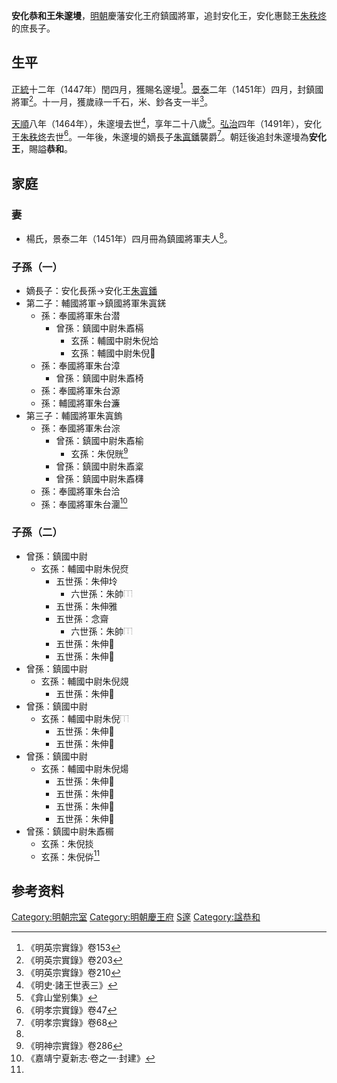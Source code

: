 '''安化恭和王朱邃墁'''{{BD|1437年||1464年|catIdx=Z朱}}，[[明朝|明朝]]慶藩安化王府鎮國將軍，追封安化王，安化惠懿王[[朱秩炵|朱秩炵]]的庶長子。

==生平==
[[正統_(年號)|正統]]十二年（1447年）閏四月，獲賜名邃墁<ref>《明英宗實錄》卷153</ref>。[[景泰_(年號)|景泰]]二年（1451年）四月，封鎮國將軍<ref name=j>《明英宗實錄》卷203</ref>。十一月，獲歲祿一千石，米、鈔各支一半<ref>《明英宗實錄》卷210</ref>。

[[天順_(明朝)|天順]]八年（1464年），朱邃墁去世<ref>《明史·諸王世表三》</ref>，享年二十八歲<ref>《弇山堂别集》</ref>。[[弘治_(明朝)|弘治]]四年（1491年），安化王[[朱秩炵|朱秩炵]]去世<ref name=x47>《明孝宗實錄》卷47</ref>。一年後，朱邃墁的嫡長子[[朱寘鐇|朱寘鐇]]襲爵<ref>《明孝宗實錄》卷68</ref>。朝廷後追封朱邃墁為'''安化王'''，賜謚'''恭和'''。

==家庭==
===妻===
*楊氏，景泰二年（1451年）四月冊為鎮國將軍夫人<ref name=j/>。

===子孫（一）===
*嫡長子：安化長孫→安化王[[朱寘鐇|朱寘鐇]]
*第二子：輔國將軍→鎮國將軍朱寘錓
**孫：奉國將軍朱台潜
***曾孫：鎮國中尉朱鼒槅
****玄孫：輔國中尉朱倪烚
****玄孫：輔國中尉朱倪𬔲
**孫：奉國將軍朱台漳
***曾孫：鎮國中尉朱鼒椅
**孫：奉國將軍朱台源
**孫：輔國將軍朱台濂
*第三子：輔國將軍朱寘鎢
**孫：奉國將軍朱台淙
***曾孫：鎮國中尉朱鼒榆
****玄孫：朱倪𧵦<ref name=s286>《明神宗實錄》卷286</ref>
***曾孫：鎮國中尉朱鼒楶
***曾孫：鎮國中尉朱鼒欂
**孫：奉國將軍朱台洽
**孫：奉國將軍朱台潿<ref>《嘉靖宁夏新志·卷之一·封建》</ref>

===子孫（二）===
*曾孫：鎮國中尉
**玄孫：輔國中尉朱倪焤
***五世孫：朱伸坽
****六世孫：朱帥[[File:⿰金⿱力女.png|15px]]
***五世孫：朱伸雅
***五世孫：念齋
****六世孫：朱帥[[File:⿰金攸.png|15px]]
***五世孫：朱伸𩀵
***五世孫：朱伸𩀘
*曾孫：鎮國中尉
**玄孫：輔國中尉朱倪覢
***五世孫：朱伸𨾿
*曾孫：鎮國中尉
**玄孫：輔國中尉朱倪[[File:⿰火室.png|15px]]
***五世孫：朱伸𨾙
***五世孫：朱伸𨾷
*曾孫：鎮國中尉
**玄孫：輔國中尉朱倪煬
***五世孫：朱伸𨿋
***五世孫：朱伸𨿬
***五世孫：朱伸𩀛
***五世孫：朱伸𩀯
*曾孫：鎮國中尉朱鼒榍
**玄孫：朱倪掞
**玄孫：朱倪㑞<ref name=s286/>

==参考资料==
{{reflist|3}}

[[Category:明朝宗室|Category:明朝宗室]]
[[Category:明朝慶王府|Category:明朝慶王府]]
[[Category:朱姓|S邃]]
[[Category:諡恭和|Category:諡恭和]]